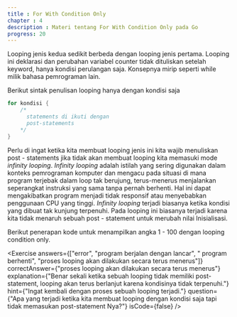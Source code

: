 ```yaml
---
title : For With Condition Only
chapter : 4
description : Materi tentang For With Condition Only pada Go
progress: 20
---
```


Looping jenis kedua sedikit berbeda dengan looping jenis pertama. Looping 
ini deklarasi dan perubahan variabel counter tidak dituliskan setelah 
keyword, hanya kondisi perulangan saja. Konsepnya mirip seperti while 
milik bahasa pemrograman lain.

Berikut sintak penulisan looping hanya dengan kondisi saja

```go showLineNumbers {1}
for kondisi {
    /* 
      statements di ikuti dengan
      post-statements
    */
}
```

Perlu di ingat ketika kita membuat looping jenis ini kita wajib menuliskan 
post - statements jika tidak akan membuat looping kita memasuki mode 
_infinity looping_. _Infinity looping_ adalah istilah yang sering digunakan dalam 
konteks pemrograman komputer dan mengacu pada situasi di mana 
program terjebak dalam loop tak berujung, terus-menerus menjalankan 
seperangkat instruksi yang sama tanpa pernah berhenti. Hal ini dapat 
mengakibatkan program menjadi tidak responsif atau menyebabkan 
penggunaan CPU yang tinggi. _Infinity looping_ terjadi biasanya ketika 
kondisi yang dibuat tak kunjung terpenuhi. Pada looping ini biasanya terjadi 
karena kita tidak menaruh sebuah post - statement untuk merubah nilai 
Inisialisasi.

Berikut penerapan kode untuk menampilkan angka 1 - 100 dengan looping 
condition only.

<NavCompiler src="https://goplay.tools/snippet/fPGDCIZTdOH" />

<Exercise 
  answers={["error", "program berjalan dengan lancar", " program berhenti", "proses looping akan dilakukan secara terus menerus"]}
  correctAnswer={"proses looping akan dilakukan secara terus menerus"}
  explanation={"Benar sekali ketika sebuah looping tidak memiliki post-statement, looping akan terus berlanjut karena kondisinya tidak terpenuhi."}
  hint={"Ingat kembali dengan proses sebuah looping terjadi."}
  question={"Apa yang terjadi ketika kita membuat looping dengan kondisi saja tapi tidak memasukan post-statement Nya?"}
  isCode={false}
/>
